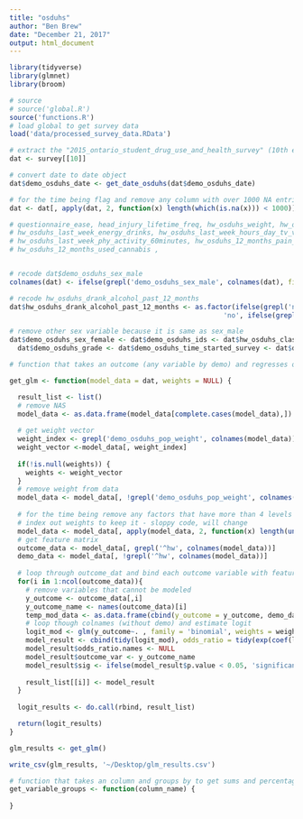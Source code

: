 ```yaml
---
title: "osduhs"
author: "Ben Brew"
date: "December 21, 2017"
output: html_document
---
```


```r

library(tidyverse)
library(glmnet)
library(broom)

# source
# source('global.R')
source('functions.R')
# load global to get survey data
load('data/processed_survey_data.RData')

# extract the "2015_ontario_student_drug_use_and_health_survey" (10th element in list)
dat <- survey[[10]]

# convert date to date object 
dat$demo_osduhs_date <- get_date_osduhs(dat$demo_osduhs_date)

# for the time being flag and remove any column with over 1000 NA entries (talk to joe about this)
dat <- dat[, apply(dat, 2, function(x) length(which(is.na(x))) < 1000)]

# questionnaire_ease, head_injury_lifetime_freq, hw_osduhs_weight, hw_osduhs_height
# hw_osduhs_last_week_energy_drinks, hw_osduhs_last_week_hours_day_tv_video_games, 
# hw_osduhs_last_week_phy_activity_60minutes, hw_osduhs_12_months_pain_pill_without_prescription, 
# hw_osduhs_12_months_used_cannabis ,


# recode dat$demo_osduhs_sex_male
colnames(dat) <- ifelse(grepl('demo_osduhs_sex_male', colnames(dat), fixed = TRUE), 'demo_osduhs_sex', colnames(dat))

# recode hw_osduhs_drank_alcohol_past_12_months
dat$hw_osduhs_drank_alcohol_past_12_months <- as.factor(ifelse(grepl('no',dat$hw_osduhs_drank_alcohol_past_12_months), 
                                                     'no', ifelse(grepl('yes', dat$hw_osduhs_drank_alcohol_past_12_months), 'yes', dat$hw_osduhs_drank_alcohol_past_12_months)))

# remove other sex variable because it is same as sex_male 
dat$demo_osduhs_sex_female <- dat$demo_osduhs_ids <- dat$hw_osduhs_class_ids <- 
  dat$demo_osduhs_grade <- dat$demo_osduhs_time_started_survey <- dat$demo_osduhs_time_ended_survey <- NULL 

```

```r
# function that takes an outcome (any variable by demo) and regresses on all demo variables

get_glm <- function(model_data = dat, weights = NULL) {

  result_list <- list()
  # remove NAS
  model_data <- as.data.frame(model_data[complete.cases(model_data),])
  
  # get weight vector
  weight_index <- grepl('demo_osduhs_pop_weight', colnames(model_data))
  weight_vector <-model_data[, weight_index]
  
  if(!is.null(weights)) {
    weights <- weight_vector
  }
  # remove weight from data 
  model_data <- model_data[, !grepl('demo_osduhs_pop_weight', colnames(model_data))]
  
  # for the time being remove any factors that have more than 4 levels (ill clean them later, just rushed to      get this to xing)
  # index out weights to keep it - sloppy code, will change
  model_data <- model_data[, apply(model_data, 2, function(x) length(unique(x)) < 5)]
  # get feature matrix 
  outcome_data <- model_data[, grepl('^hw', colnames(model_data))]
  demo_data <- model_data[, !grepl('^hw', colnames(model_data))]
  
  # loop through outcome_dat and bind each outcome variable with feature dat
  for(i in 1:ncol(outcome_data)){
    # remove variables that cannot be modeled
    y_outcome <- outcome_data[,i]
    y_outcome_name <- names(outcome_data)[i]
    temp_mod_data <- as.data.frame(cbind(y_outcome = y_outcome, demo_data))
    # loop though colnames (without demo) and estimate logit
    logit_mod <- glm(y_outcome~. , family = 'binomial', weights = weights, data = temp_mod_data)
    model_result <- cbind(tidy(logit_mod), odds_ratio = tidy(exp(coef(logit_mod))))
    model_result$odds_ratio.names <- NULL
    model_result$outcome_var <- y_outcome_name
    model_result$sig <- ifelse(model_result$p.value < 0.05, 'significant', 'not_statistically_significant')
  
    result_list[[i]] <- model_result
  }
  
  logit_results <- do.call(rbind, result_list)

  return(logit_results)
}

glm_results <- get_glm()

write_csv(glm_results, '~/Desktop/glm_results.csv')


```


```r
# function that takes an column and groups by to get sums and percentages 
get_variable_groups <- function(column_name) {
  
}

```
